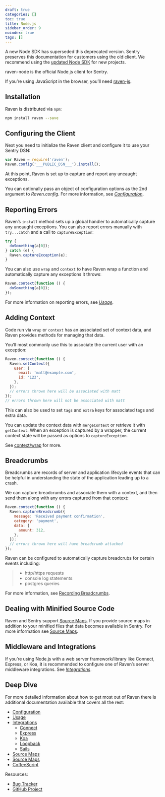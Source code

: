 ```yaml
---
draft: true
categories: []
toc: true
title: Node.js
sidebar_order: 9
noindex: true
tags: []
---
```


<Alert level="warning" title="Note">

A new Node SDK has superseded this deprecated version. Sentry preserves this documentation for customers using the old client. We recommend using the [updated Node SDK](/platforms/node/) for new projects.

</Alert>

raven-node is the official Node.js client for Sentry.

<Alert level="warning" title="Note">

If you’re using JavaScript in the browser, you’ll need [raven-js](/clients/javascript).

</Alert>

<!-- WIZARD installation -->

## Installation

Raven is distributed via `npm`:

```bash
npm install raven --save
```

<!-- WIZARD configuration -->

## Configuring the Client

Next you need to initialize the Raven client and configure it to use your Sentry DSN:

```javascript
var Raven = require('raven');
Raven.config('___PUBLIC_DSN___').install();
```

At this point, Raven is set up to capture and report any uncaught exceptions.

You can optionally pass an object of configuration options as the 2nd argument to _Raven.config_. For more information, see [_Configuration_](/clients/node/config/).

<!-- WIZARD reporting-errors -->

## Reporting Errors

Raven’s `install` method sets up a global handler to automatically capture any uncaught exceptions. You can also report errors manually with `try...catch` and a call to `captureException`:

```javascript
try {
  doSomething(a[0]);
} catch (e) {
  Raven.captureException(e);
}
```

You can also use `wrap` and `context` to have Raven wrap a function and automatically capture any exceptions it throws:

```javascript
Raven.context(function () {
  doSomething(a[0]);
});
```

For more information on reporting errors, see [_Usage_](/clients/node/usage/).

## Adding Context

Code run via `wrap` or `context` has an associated set of context data, and Raven provides methods for managing that data.

You’ll most commonly use this to associate the current user with an exception:

```javascript
Raven.context(function () {
  Raven.setContext({
    user: {
      email: 'matt@example.com',
      id: '123',
    },
  });
  // errors thrown here will be associated with matt
});
// errors thrown here will not be associated with matt
```

This can also be used to set `tags` and `extra` keys for associated tags and extra data.

You can update the context data with `mergeContext` or retrieve it with `getContext`. When an exception is captured by a wrapper, the current context state will be passed as options to `captureException`.

See [context/wrap](/clients/node/usage/#raven-node-additional-context) for more.

## Breadcrumbs

Breadcrumbs are records of server and application lifecycle events that can be helpful in understanding the state of the application leading up to a crash.

We can capture breadcrumbs and associate them with a context, and then send them along with any errors captured from that context:

```javascript
Raven.context(function () {
  Raven.captureBreadcrumb({
    message: 'Received payment confirmation',
    category: 'payment',
    data: {
      amount: 312,
    },
  });
  // errors thrown here will have breadcrumb attached
});
```

Raven can be configured to automatically capture breadcrubs for certain events including:

> - http/https requests
> - console log statements
> - postgres queries

For more information, see [Recording Breadcrumbs](/clients/node/usage/#raven-recording-breadcrumbs).

## Dealing with Minified Source Code

Raven and Sentry support [Source Maps](https://www.html5rocks.com/en/tutorials/developertools/sourcemaps/). If you provide source maps in addition to your minified files that data becomes available in Sentry. For more information see [Source Maps](/clients/node/sourcemaps/).

## Middleware and Integrations

If you’re using Node.js with a web server framework/library like Connect, Express, or Koa, it is recommended to configure one of Raven’s server middleware integrations. See [_Integrations_](/clients/node/integrations/).

## Deep Dive

For more detailed information about how to get most out of Raven there is additional documentation available that covers all the rest:

- [Configuration](/clients/node/config/)
- [Usage](/clients/node/usage/)
- [Integrations](/clients/node/integrations/)
  - [Connect](/clients/node/integrations/#connect)
  - [Express](/clients/node/integrations/#express)
  - [Koa](/clients/node/integrations/#koa)
  - [Loopback](/clients/node/integrations/#loopback)
  - [Sails](/clients/node/integrations/#sails)
- [Source Maps](/clients/node/sourcemaps/)
- [Source Maps](/clients/node/typescript/)
- [CoffeeScript](/clients/node/coffeescript/)

Resources:

- [Bug Tracker](https://github.com/getsentry/sentry-javascript/issues)
- [GitHub Project](https://github.com/getsentry/sentry-javascript)
